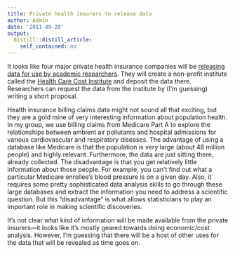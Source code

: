 ```yaml
---
title: Private health insurers to release data
author: Admin
date: '2011-09-20'
output:
  distill::distill_article:
    self_contained: no
---
```


It looks like four major private health insurance companies will be <a href="http://www.nytimes.com/2011/09/20/health/policy/20health.html" target="_blank">releasing data for use by academic researchers</a>. They will create a non-profit institute called the <a href="http://healthcostinstitute.org/" target="_blank">Health Care Cost Institute</a> and deposit the data there. Researchers can request the data from the institute by (I&#8217;m guessing) writing a short proposal.

Health insurance billing claims data might not sound all that exciting, but they are a gold mine of very interesting information about population health. In my group, we use billing claims from Medicare Part A to explore the relationships between ambient air pollutants and hospital admissions for various cardiovascular and respiratory diseases. The advantage of using a database like Medicare is that the population is very large (about 48 million people) and highly relevant. Furthermore, the data are just sitting there, already collected. The disadvantage is that you get relatively little information about those people. For example, you can&#8217;t find out what a particular Medicare enrollee&#8217;s blood pressure is on a given day. Also, it requires some pretty sophisticated data analysis skills to go through these large databases and extract the information you need to address a scientific question. But this &#8220;disadvantage&#8221; is what allows statisticians to play an important role in making scientific discoveries.

It&#8217;s not clear what kind of information will be made available from the private insurers&#8212;it looks like it&#8217;s mostly geared towards doing economic/cost analysis. However, I&#8217;m guessing that there will be a host of other uses for the data that will be revealed as time goes on. 

